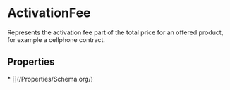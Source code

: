   
# ActivationFee

Represents the activation fee part of the total price for an offered product, for example a cellphone contract.

## Properties

<Grid>
* [](/Properties/Schema.org/)
</Grid>


